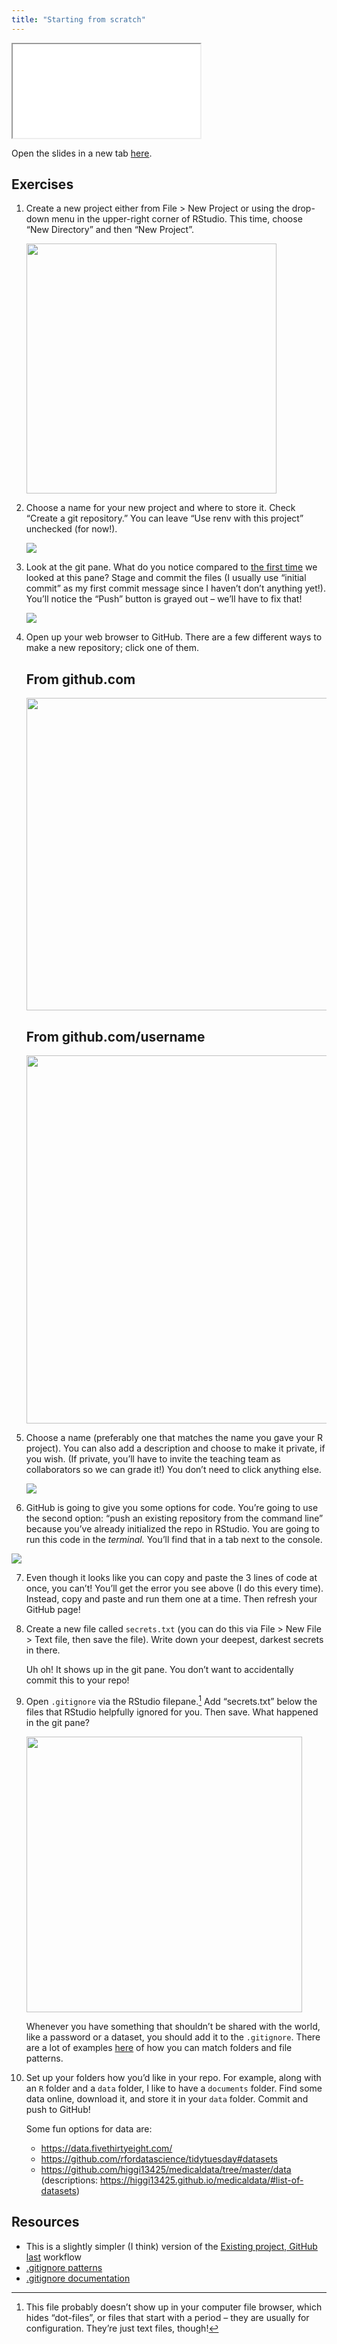 ```yaml
---
title: "Starting from scratch"
---
```


<div>

```{=html}
<iframe class="slide-deck" src="slides/05-new-projects.html"></iframe>
```

</div>

Open the slides in a new tab [here](slides/05-new-projects.qmd){target="_blank"}.

## Exercises

1.  Create a new project either from File \> New Project or using the drop-down menu in the upper-right corner of RStudio. This time, choose "New Directory" and then "New Project".

    ![](images/Screenshot%202023-08-10%20at%206.51.31%20PM.png){width="400"}

2.  Choose a name for your new project and where to store it. Check "Create a git repository." You can leave "Use renv with this project" unchecked (for now!).

    ![](images/Screenshot%202023-08-10%20at%206.53.20%20PM.png)

3.  Look at the git pane. What do you notice compared to [the first time](02-github.qmd#Exercises) we looked at this pane? Stage and commit the files (I usually use "initial commit" as my first commit message since I haven't don't anything yet!). You'll notice the "Push" button is grayed out -- we'll have to fix that!

    ![](images/Screenshot%202023-08-10%20at%207.11.51%20PM.png)

4.  Open up your web browser to GitHub. There are a few different ways to make a new repository; click one of them.

    ::: panel-tabset
    ## From github.com

    ![](images/Screenshot%202023-08-10%20at%207.17.03%20PM.png){width="500"}

    ## From github.com/username

    ![](images/Screenshot%202023-08-10%20at%207.16.39%20PM.png){width="589"}
    :::

5.  Choose a name (preferably one that matches the name you gave your R project). You can also add a description and choose to make it private, if you wish. (If private, you'll have to invite the teaching team as collaborators so we can grade it!) You don't need to click anything else.

    ![](images/Screenshot%202023-08-10%20at%207.20.56%20PM.png)

6.  GitHub is going to give you some options for code. You're going to use the second option: "push an existing repository from the command line" because you've already initialized the repo in RStudio. You are going to run this code in the *terminal.* You'll find that in a tab next to the console.

![](images/Screenshot%202023-08-10%20at%207.32.12%20PM.png)

7.  Even though it looks like you can copy and paste the 3 lines of code at once, you can't! You'll get the error you see above (I do this every time). Instead, copy and paste and run them one at a time. Then refresh your GitHub page!

8.  Create a new file called `secrets.txt` (you can do this via File \> New File \> Text file, then save the file). Write down your deepest, darkest secrets in there.

    Uh oh! It shows up in the git pane. You don't want to accidentally commit this to your repo!

9.  Open `.gitignore` via the RStudio filepane.[^1] Add "secrets.txt" below the files that RStudio helpfully ignored for you. Then save. What happened in the git pane?

    ![](images/Screenshot%202023-08-10%20at%207.43.00%20PM.png){width="441"}

    Whenever you have something that shouldn't be shared with the world, like a password or a dataset, you should add it to the `.gitignore`. There are a lot of examples [here](https://www.atlassian.com/git/tutorials/saving-changes/gitignore#git-ignore-patterns) of how you can match folders and file patterns.

10. Set up your folders how you'd like in your repo. For example, along with an `R` folder and a `data` folder, I like to have a `documents` folder. Find some data online, download it, and store it in your `data` folder. Commit and push to GitHub!

    Some fun options for data are:

    -   <https://data.fivethirtyeight.com/>
    -   <https://github.com/rfordatascience/tidytuesday#datasets>
    -   <https://github.com/higgi13425/medicaldata/tree/master/data> (descriptions: <https://higgi13425.github.io/medicaldata/#list-of-datasets>)

[^1]: This file probably doesn't show up in your computer file browser, which hides "dot-files", or files that start with a period -- they are usually for configuration. They're just text files, though!

## Resources

-   This is a slightly simpler (I think) version of the [Existing project, GitHub last](https://happygitwithr.com/existing-github-last) workflow
-   [.gitignore patterns](https://www.atlassian.com/git/tutorials/saving-changes/gitignore#git-ignore-patterns)
-   [.gitignore documentation](https://git-scm.com/docs/gitignore)

